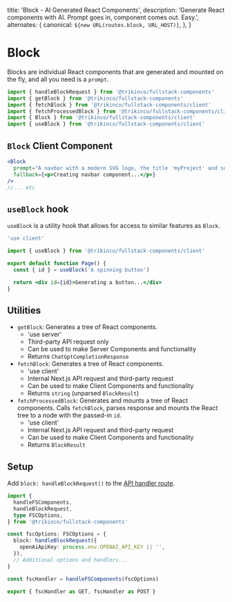 
  title: 'Block - AI Generated React Components',
  description:
    'Generate React components with AI. Prompt goes in, component comes out. Easy.',
  alternates: {
    canonical: `${new URL(routes.block, URL_HOST)}`,
  },
}

# Block

Blocks are individual React components that are generated and mounted on the fly, and all you need is a `prompt`.

```jsx
import { handleBlockRequest } from '@trikinco/fullstack-components'
import { getBlock } from '@trikinco/fullstack-components'
import { fetchBlock } from '@trikinco/fullstack-components/client'
import { fetchProcessedBlock } from '@trikinco/fullstack-components/client'
import { Block } from '@trikinco/fullstack-components/client'
import { useBlock } from '@trikinco/fullstack-components/client'
```

## `Block` Client Component

<Example className="w-full xl:w-auto xl:-mx-10 2xl:-mx-28">
  <Blocks />
</Example>

```jsx
<Block
  prompt="A navbar with a modern SVG logo, the title 'myProject' and some links. Dark bg, light text."
  fallback={<p>Creating navbar component...</p>}
/>
//... etc
```

## `useBlock` hook

`useBlock` is a utility hook that allows for access to similar features as `Block`.

```jsx
'use client'

import { useBlock } from '@trikinco/fullstack-components/client'

export default function Page() {
  const { id } = useBlock('A spinning button')

  return <div id={id}>Generating a button...</div>
}
```

## Utilities

- `getBlock`: Generates a tree of React components.
  - 'use server'
  - Third-party API request only
  - Can be used to make Server Components and functionality
  - Returns `ChatGptCompletionResponse`
- `fetchBlock`: Generates a tree of React components.
  - 'use client'
  - Internal Next.js API request and third-party request
  - Can be used to make Client Components and functionality
  - Returns `string` (unparsed `BlockResult`)
- `fetchProcessedBlock`: Generates and mounts a tree of React components. Calls `fetchBlock`, parses response and mounts the React tree to a node with the passed-in `id`.
  - 'use client'
  - Internal Next.js API request and third-party request
  - Can be used to make Client Components and functionality
  - Returns `BlockResult`

## Setup

Add `block: handleBlockRequest()` to the [API handler route](/docs/get-started/#setup).

```ts title="app/api/fsutils/[...fscomponents]/route.ts"
import {
  handleFSComponents,
  handleBlockRequest,
  type FSCOptions,
} from '@trikinco/fullstack-components'

const fscOptions: FSCOptions = {
  block: handleBlockRequest({
    openAiApiKey: process.env.OPENAI_API_KEY || '',
  }),
  // Additional options and handlers...
}

const fscHandler = handleFSComponents(fscOptions)

export { fscHandler as GET, fscHandler as POST }
```
